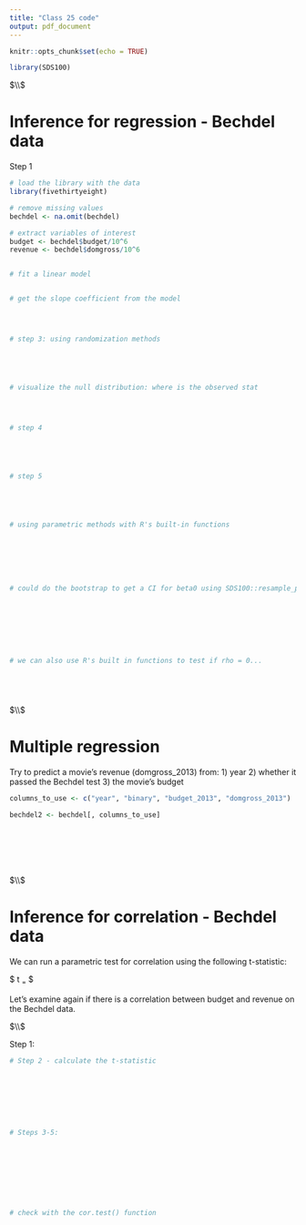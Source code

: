 ---
title: "Class 25 code"
output: pdf_document
---

```{r setup, include=FALSE}
knitr::opts_chunk$set(echo = TRUE)
```




```{r}

library(SDS100)


```






$\\$









# Inference for regression - Bechdel data


Step 1






```{r}



# load the library with the data
library(fivethirtyeight)

# remove missing values
bechdel <- na.omit(bechdel)

# extract variables of interest
budget <- bechdel$budget/10^6
revenue <- bechdel$domgross/10^6


# fit a linear model


# get the slope coefficient from the model




# step 3: using randomization methods





# visualize the null distribution: where is the observed stat




# step 4 





# step 5





# using parametric methods with R's built-in functions







# could do the bootstrap to get a CI for beta0 using SDS100::resample_pairs()








# we can also use R's built in functions to test if rho = 0...






```






$\\$






# Multiple regression



Try to predict a movie's revenue (domgross_2013) from:
  1) year
  2) whether it passed the Bechdel test
  3) the movie's budget

```{r}



columns_to_use <- c("year", "binary", "budget_2013", "domgross_2013")

bechdel2 <- bechdel[, columns_to_use]








```









$\\$






# Inference for correlation - Bechdel data


We can run a parametric test for correlation using the following t-statistic:

$ t ~=~ \frac{r\sqrt{n - 2}}{\sqrt{1 - r^2}}$


Let's examine again if there is a correlation between budget and revenue on the Bechdel data.



$\\$



Step 1:






```{r}


# Step 2 - calculate the t-statistic








# Steps 3-5: 









# check with the cor.test() function 



```








